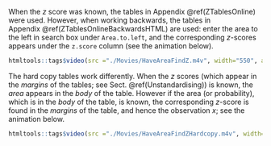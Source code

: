 When the $z$ score was known, the tables in Appendix\ \@ref(ZTablesOnline) were used.
However, when working backwards, the tables in Appendix\ \@ref(ZTablesOnlineBackwardsHTML) are used: enter the area to the left in search box under `Area.to.left`, and the corresponding $z$-scores appears under the `z.score` column (see the animation below).


<!-- ```{r TablesExampleHTMLBackwards, echo=FALSE, fig.align="center", out.width='0.2\\linewidth', fig.cap='Using the online tables to find the $z$-score such that the area to the left is approximately 10%'} -->
<!-- knitr::include_graphics("./children/TablesExampleHTMLBackwards.png") -->
<!-- ``` -->

<div style="text-align:center;">
```r
htmltools::tags$video(src ="./Movies/HaveAreaFindZ.m4v", width="550", autoplay="autoplay", controls="controls", loop="loop", style="padding:5px; border: 2px solid gray;")      
```
</div>

The hard copy tables work differently.
When the $z$ scores (which appear in the *margins* of the tables; see Sect. \@ref(Unstandardising)) is known, the *area* appears in the *body* of the table. 
However if the area (or probability), which is in the *body* of the table, is known, the corresponding $z$-score is found in the *margins* of the table, and hence the observation $x$; see the animation below.


<div style="text-align:center;">
```r
htmltools::tags$video(src ="./Movies/HaveAreaFindZHardcopy.m4v", width="700", autoplay="autoplay", controls="controls", loop="loop", style="padding:5px; border: 2px solid gray;")
```
</div>


